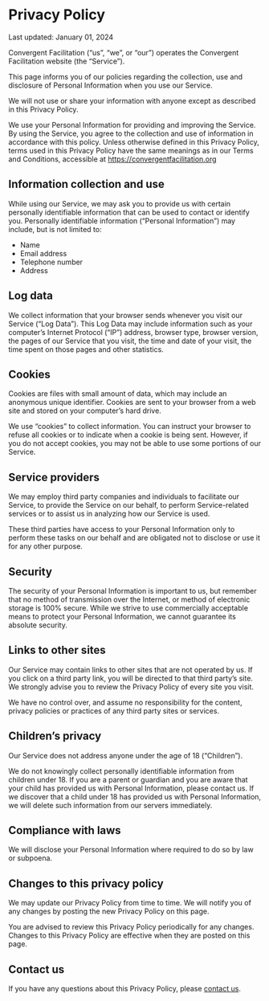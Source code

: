 # Privacy Policy

Last updated: January 01, 2024

 
Convergent Facilitation (“us”, “we”, or “our”) operates the Convergent Facilitation website (the “Service”).

 

This page informs you of our policies regarding the collection, use and disclosure of Personal Information when you use our Service.

 

We will not use or share your information with anyone except as described in this Privacy Policy.

 

We use your Personal Information for providing and improving the Service. By using the Service, you agree to the collection and use of information in accordance with this policy. Unless otherwise defined in this Privacy Policy, terms used in this Privacy Policy have the same meanings as in our Terms and Conditions, accessible at https://convergentfacilitation.org

 

## Information collection and use
 

While using our Service, we may ask you to provide us with certain personally identifiable information that can be used to contact or identify you. Personally identifiable information (“Personal Information”) may include, but is not limited to:

- Name
- Email address
- Telephone number
- Address
 
## Log data
 

We collect information that your browser sends whenever you visit our Service (“Log Data”). This Log Data may include information such as your computer’s Internet Protocol (“IP”) address, browser type, browser version, the pages of our Service that you visit, the time and date of your visit, the time spent on those pages and other statistics.

 

## Cookies
 

Cookies are files with small amount of data, which may include an anonymous unique identifier. Cookies are sent to your browser from a web site and stored on your computer’s hard drive.

 

We use “cookies” to collect information. You can instruct your browser to refuse all cookies or to indicate when a cookie is being sent. However, if you do not accept cookies, you may not be able to use some portions of our Service.

 

## Service providers
 

We may employ third party companies and individuals to facilitate our Service, to provide the Service on our behalf, to perform Service-related services or to assist us in analyzing how our Service is used.

 

These third parties have access to your Personal Information only to perform these tasks on our behalf and are obligated not to disclose or use it for any other purpose.

 

## Security
 

The security of your Personal Information is important to us, but remember that no method of transmission over the Internet, or method of electronic storage is 100% secure. While we strive to use commercially acceptable means to protect your Personal Information, we cannot guarantee its absolute security.

 

## Links to other sites
 

Our Service may contain links to other sites that are not operated by us. If you click on a third party link, you will be directed to that third party’s site. We strongly advise you to review the Privacy Policy of every site you visit.

 

We have no control over, and assume no responsibility for the content, privacy policies or practices of any third party sites or services.

 

## Children’s privacy
 

Our Service does not address anyone under the age of 18 (“Children”).

 

We do not knowingly collect personally identifiable information from children under 18. If you are a parent or guardian and you are aware that your child has provided us with Personal Information, please contact us. If we discover that a child under 18 has provided us with Personal Information, we will delete such information from our servers immediately.

 

## Compliance with laws
 

We will disclose your Personal Information where required to do so by law or subpoena.

 

## Changes to this privacy policy
 

We may update our Privacy Policy from time to time. We will notify you of any changes by posting the new Privacy Policy on this page.

 

You are advised to review this Privacy Policy periodically for any changes. Changes to this Privacy Policy are effective when they are posted on this page.

 

## Contact us
 

If you have any questions about this Privacy Policy, please [contact us](/contact).

